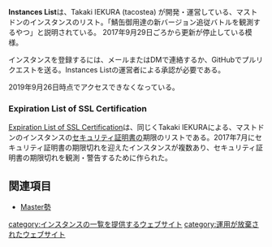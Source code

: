 {{Infobox software
| Name = Instances List
<!--| Image = -->
| Developer = Takaki IEKURA (tacostea)
| Platform = ウェブ
| Launch = 2017年6月18日
| Web = http://instances.tacostea.net/list.php
}}'''Instances List'''は、Takaki IEKURA (tacostea) が開発・運営している、マストドンのインスタンスのリスト。「鯖缶御用達の新バージョン追従バトルを観測するやつ」と説明されている。
2017年9月29日ごろから更新が停止している模様。

インスタンスを登録するには、メールまたはDMで連絡するか、GitHubでプルリクエストを送る。Instances Listの運営者による承認が必要である。

2019年9月26日時点でアクセスできなくなっている。

=== Expiration List of SSL Certification ===

[http://instances.tacostea.net/ssl-exp.txt Expiration List of SSL Certification]は、同じくTakaki IEKURAによる、マストドンのインスタンスの[[セキュリティ証明書]]の期限のリストである。2017年7月にセキュリティ証明書の期限切れを迎えたインスタンスが複数あり、セキュリティ証明書の期限切れを観測・警告するために作られた。

==関連項目==
* [[Master勢]]

{{DEFAULTSORT:instanceslist}}
[[category:インスタンスの一覧を提供するウェブサイト]]
[[category:運用が放棄されたウェブサイト]]
